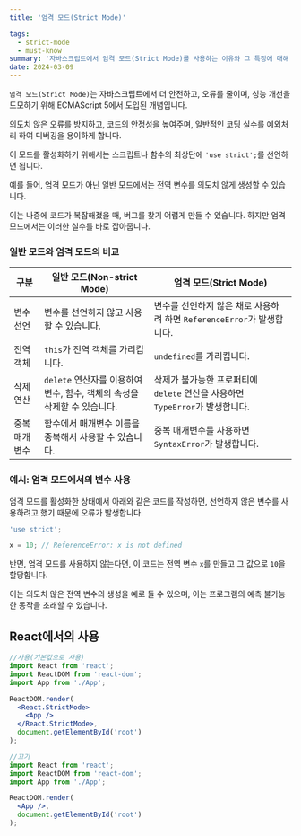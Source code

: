 ```yaml
---
title: '엄격 모드(Strict Mode)'

tags:
  - strict-mode
  - must-know
summary: '자바스크립트에서 엄격 모드(Strict Mode)를 사용하는 이유와 그 특징에 대해 알아봅니다.'
date: 2024-03-09
---
```


`엄격 모드(Strict Mode)`는 자바스크립트에서 더 안전하고, 오류를 줄이며, 성능 개선을 도모하기 위해 ECMAScript 5에서 도입된 개념입니다. 

의도치 않은 오류를 방지하고, 코드의 안정성을 높여주며, 일반적인 코딩 실수를 예외처리 하여 디버깅을 용이하게 합니다. 

이 모드를 활성화하기 위해서는 스크립트나 함수의 최상단에 `'use strict';`를 선언하면 됩니다.

예를 들어, 엄격 모드가 아닌 일반 모드에서는 전역 변수를 의도치 않게 생성할 수 있습니다. 

이는 나중에 코드가 복잡해졌을 때, 버그를 찾기 어렵게 만들 수 있습니다. 하지만 엄격 모드에서는 이러한 실수를 바로 잡아줍니다.

### 일반 모드와 엄격 모드의 비교

| 구분     | 일반 모드(Non-strict Mode)                        | 엄격 모드(Strict Mode)                            |
|--------|---------------------------------------------|-----------------------------------------------|
| 변수 선언 | 변수를 선언하지 않고 사용할 수 있습니다.          | 변수를 선언하지 않은 채로 사용하려 하면 `ReferenceError`가 발생합니다. |
| 전역 객체 | `this`가 전역 객체를 가리킵니다.               | `undefined`를 가리킵니다.                             |
| 삭제 연산 | `delete` 연산자를 이용하여 변수, 함수, 객체의 속성을 삭제할 수 있습니다. | 삭제가 불가능한 프로퍼티에 `delete` 연산을 사용하면 `TypeError`가 발생합니다. |
| 중복 매개변수 | 함수에서 매개변수 이름을 중복해서 사용할 수 있습니다.  | 중복 매개변수를 사용하면 `SyntaxError`가 발생합니다.          |

### 예시: 엄격 모드에서의 변수 사용

엄격 모드를 활성화한 상태에서 아래와 같은 코드를 작성하면, 선언하지 않은 변수를 사용하려고 했기 때문에 오류가 발생합니다.

```javascript:index.js
'use strict';

x = 10; // ReferenceError: x is not defined
```

반면, 엄격 모드를 사용하지 않는다면, 이 코드는 전역 변수 `x`를 만들고 그 값으로 `10`을 할당합니다. 

이는 의도치 않은 전역 변수의 생성을 예로 들 수 있으며, 이는 프로그램의 예측 불가능한 동작을 초래할 수 있습니다.

## React에서의 사용

```javascript:App.jsx
//사용(기본값으로 사용)
import React from 'react';
import ReactDOM from 'react-dom';
import App from './App';

ReactDOM.render(
  <React.StrictMode>
    <App />
  </React.StrictMode>,
  document.getElementById('root')
);

//끄기
import React from 'react';
import ReactDOM from 'react-dom';
import App from './App';

ReactDOM.render(
  <App />,
  document.getElementById('root')
);
```
